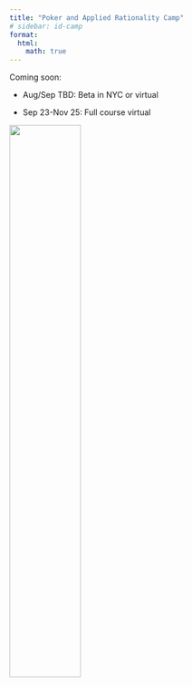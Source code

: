 ```yaml
---
title: "Poker and Applied Rationality Camp"
# sidebar: id-camp
format:
  html:
    math: true
---
```

Coming soon: 

- Aug/Sep TBD: Beta in NYC or virtual

- Sep 23-Nov 25: Full course virtual

![](../assets/pcicon.png){width=50%}
